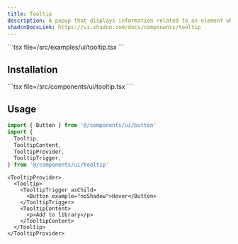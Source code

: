 ```yaml
---
title: Tooltip
description: A popup that displays information related to an element when it receives keyboard focus or mouse hover.
shadcnDocsLink: https://ui.shadcn.com/docs/components/tooltip
---
```


<ComponentPreview component="tooltip">
  ```tsx file=<rootDir>/src/examples/ui/tooltip.tsx
  ```
</ComponentPreview>

## Installation

<Installation component="tooltip">
  ```tsx file=<rootDir>/src/components/ui/tooltip.tsx
  ```
</Installation>

## Usage

```ts
import { Button } from '@/components/ui/button'
import {
  Tooltip,
  TooltipContent,
  TooltipProvider,
  TooltipTrigger,
} from '@/components/ui/tooltip'
```

```tsx
<TooltipProvider>
  <Tooltip>
    <TooltipTrigger asChild>
      <Button example="noShadow">Hover</Button>
    </TooltipTrigger>
    <TooltipContent>
      <p>Add to library</p>
    </TooltipContent>
  </Tooltip>
</TooltipProvider>
```